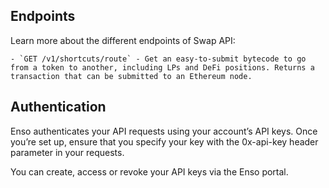 ## Endpoints

Learn more about the different endpoints of Swap API:

    - `GET /v1/shortcuts/route` - Get an easy-to-submit bytecode to go from a token to another, including LPs and DeFi positions. Returns a transaction that can be submitted to an Ethereum node.

## Authentication

Enso authenticates your API requests using your account’s API keys. Once you’re set up, ensure that you specify your key with the 0x-api-key header parameter in your requests.

You can create, access or revoke your API keys via the Enso portal.
